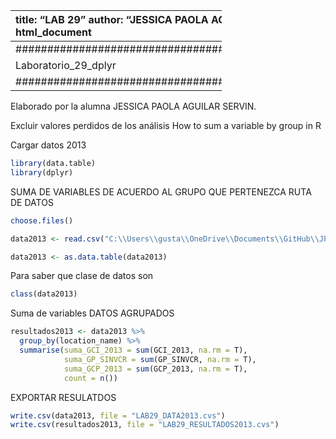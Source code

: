 ---------------------------------------------
title: "LAB 29"
author: "JESSICA PAOLA AGUILAR SERVIN"
date: "2023-02-24"
output: html_document
-----------------------------------------------
###########################################################################

Laboratorio_29_dplyr

##########################################################################
--------------------------------------------------------------------------

Elaborado por la alumna JESSICA PAOLA AGUILAR SERVIN.
    
Excluir valores perdidos de los análisis
How to sum a variable by group in R
  
Cargar datos 2013
```{r}
library(data.table)
library(dplyr)
```

SUMA DE VARIABLES DE ACUERDO AL GRUPO QUE PERTENEZCA
RUTA DE DATOS
```{r}
choose.files()
```


```{r}
data2013 <- read.csv("C:\\Users\\gusta\\OneDrive\\Documents\\GitHub\\JPAS_LABS29\\INPUT\\greenR_2013.csv")

data2013 <- as.data.table(data2013)
```


Para saber que clase de datos son
```{r}
class(data2013)
```

Suma de variables DATOS AGRUPADOS
```{r}
resultados2013 <- data2013 %>% 
  group_by(location_name) %>% 
  summarise(suma_GCI_2013 = sum(GCI_2013, na.rm = T),
            suma_GP_SINVCR = sum(GP_SINVCR, na.rm = T),
            suma_GCP_2013 = sum(GCP_2013, na.rm = T),
            count = n())
```

EXPORTAR RESULATDOS
```{r}
write.csv(data2013, file = "LAB29_DATA2013.cvs")
write.csv(resultados2013, file = "LAB29_RESULTADOS2013.cvs")
```

